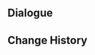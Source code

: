 {{Genius Invokation TCG Stage
|title        = Sigewinne: Friendly
|type         = Friendly Fracas
|group        = Invitation Board
|character    = Sigewinne
|requirement  = 1
|introduction = "Playing cards with a carefree mindset does wonders for your mood!"<br>Hint: Sigewinne's deck centers around Healing and Bond of Life. Once she heals your characters and clears Bond of Life, your characters will gain a boost to their Max HP.
|objective_1  = Achieve victory
|reward_1     = Sigewinne*1
|objective_2  = Achieve victory within 6 Rounds
|reward_2     = Requires Appropriate Rest*1
|objective_3  = Win with less than 2 characters defeated
|reward_3     = Requires Appropriate Rest*1
|lineup       = Sigewinne;Qiqi;Neuvillette
|action       = Requires Appropriate Rest;Requires Appropriate Rest;Maiden's Fading Beauty;Maiden's Fading Beauty;Flowing Purity;Flowing Purity;Elemental Resonance: Woven Waters;Elemental Resonance: Woven Waters;Elemental Resonance: Soothing Water;Elemental Resonance: Soothing Water;Aquila Favonia;Aquila Favonia;Chef Mao;Chef Mao;Mushroom Pizza;Mushroom Pizza;Mondstadt Hash Brown;Mondstadt Hash Brown;Glittering Gemstones;Glittering Gemstones;Sangonomiya Shrine;Sangonomiya Shrine;Favonius Cathedral;Favonius Cathedral;Dawn Winery;Dawn Winery;Tubby;Tubby;The Bestest Travel Companion!;The Bestest Travel Companion!
}}

==Dialogue==
{{Transclude|Genius Invokation TCG/Stage/Sigewinne|Friendly Fracas}}

==Change History==
{{Change History|5.2}}